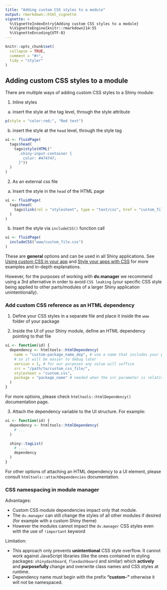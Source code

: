 ```yaml
---
title: "Adding custom CSS styles to a module"
output: rmarkdown::html_vignette
vignette: >
  %\VignetteIndexEntry{Adding custom CSS styles to a module}
  %\VignetteEngine{knitr::rmarkdown}14:55
  %\VignetteEncoding{UTF-8}
---
```


```r
knitr::opts_chunk$set(
  collapse = TRUE,
  comment = "#>",
  tidy = "styler"
)
```

## Adding custom CSS styles to a module

There are multiple ways of adding custom CSS styles to a Shiny module:

1.  Inline styles

a. insert the style at the tag level, through the style attribute

```r
p(style = "color:red;", "Red text")
```

b. insert the style at the `head` level, through the style tag

```r
ui <- fluidPage(
  tags$head(
    tags$style(HTML("
      .shiny-input-container {
        color: #474747;
      }"))
  )
)
```

2.  As an external css file

a. Insert the style in the `head` of the HTML page

```r
ui <- fluidPage(
  tags$head(
    tags$link(rel = "stylesheet", type = "text/css", href = "custom_file.css")
  )
)
```

b. Insert the style via `includeCSS()` function call

```r
ui <- fluidPage(
  includeCSS("www/custom_file.css")
)
```

These are **general** options and can be used in all Shiny applications. See [Using custom CSS in your app](https://shiny.rstudio.com/articles/css.html) and [Style your apps with CSS](http://shiny.rstudio-staging.com/articles/css.html) for more examples and in-depth explanations.

However, for the purposes of working with **dv.manager** we recommend using a 3rd alternative in order to avoid `CSS leaking` (your specific CSS style being applied to other parts/modules of a larger Shiny application unintentionally).

### Add custom CSS reference as an HTML dependency

1. Define your CSS styles in a separate file and place it inside the `www` folder of your package

2. Inside the UI of your Shiny module, define an HTML dependency pointing to that file

```r
ui <- function(id) {
  dependency <- htmltools::htmlDependency(
    name = "custom-package_name_dep", # use a name that includes your package name,
    # so it will be easier to debug later
    version = 1, # for our purposes any value will suffice
    src = "/path/to/custom_css_file/",
    stylesheet = "custom.css",
    package = "package_name" # needed when the src parameter is relative
  )
}
```

For more options, please check `htmltools::htmlDependency()` documentation page.

3. Attach the dependency variable to the UI structure. For example:

```r
ui <- function(id) {
  dependency <- htmltools::htmlDependency(
    # ...
  )

  shiny::tagList(
    # ...,
    dependency
  )
}
```

For other options of attaching an HTML dependency to a UI element, please consult `htmltools::attachDependencies` documentation.

### CSS namespacing in module manager

Advantages:

- Custom CSS module dependencies impact only that module.
- The `dv.manager` can still change the styles of all other modules if desired (for example with a custom Shiny theme)
- However the modules cannot impact the `dv.manager` CSS styles even with the use of `!important` keyword

Limitation:

- This approach only prevents **unintentional** CSS style overflow. It cannot work against JavaScript libraries (like the ones contained in styling packages: `shinydashboard`, `flexdashboard` and similar) which **actively** and **purposefully ** change and overwrite class names and CSS styles at runtime.
- Dependency name must begin with the prefix **"custom-"** otherwise it will not be namespaced.
